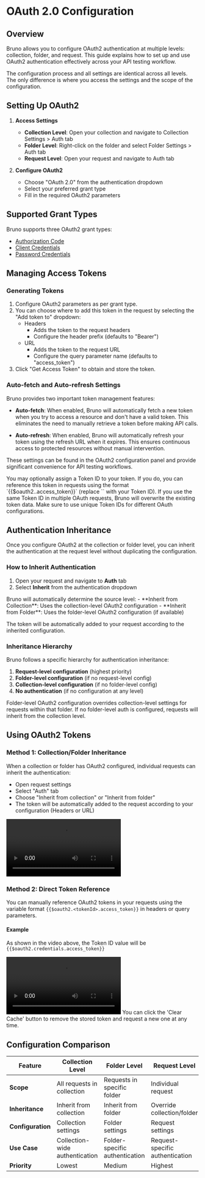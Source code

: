 
# OAuth 2.0 Configuration

## Overview

Bruno allows you to configure OAuth2 authentication at multiple levels: collection, folder, and request. This guide explains how to set up and use OAuth2 authentication effectively across your API testing workflow.

<Callout type="info">
The configuration process and all settings are identical across all levels. The only difference is where you access the settings and the scope of the configuration.
</Callout>

## Setting Up OAuth2

1. **Access Settings**
   - **Collection Level**: Open your collection and navigate to Collection Settings > Auth tab
   - **Folder Level**: Right-click on the folder and select Folder Settings > Auth tab
   - **Request Level**: Open your request and navigate to Auth tab

2. **Configure OAuth2**
   - Choose "OAuth 2.0" from the authentication dropdown
   - Select your preferred grant type
   - Fill in the required OAuth2 parameters

## Supported Grant Types

Bruno supports three OAuth2 grant types:

- [Authorization Code](/auth/oauth2-experimental/authorization-code)
- [Client Credentials](/auth/oauth2-experimental/client-credentials)
- [Password Credentials](/auth/oauth2-experimental/password-credentials)

## Managing Access Tokens

### Generating Tokens

1. Configure OAuth2 parameters as per grant type.
2. You can choose where to add this token in the request by selecting the "Add token to" dropdown:
   - Headers
     - Adds the token to the request headers
     - Configure the header prefix (defaults to "Bearer")
   - URL
     - Adds the token to the request URL
     - Configure the query parameter name (defaults to "access_token")
3. Click "Get Access Token" to obtain and store the token.

### Auto-fetch and Auto-refresh Settings

Bruno provides two important token management features:

- **Auto-fetch**: When enabled, Bruno will automatically fetch a new token when you try to access a resource and don't have a valid token. This eliminates the need to manually retrieve a token before making API calls.

- **Auto-refresh**: When enabled, Bruno will automatically refresh your token using the refresh URL when it expires. This ensures continuous access to protected resources without manual intervention.

These settings can be found in the OAuth2 configuration panel and provide significant convenience for API testing workflows.

<Callout type="info">
  You may optionally assign a Token ID to your token. If you do, you can reference this token in requests using the format `{{$oauth2.<tokenId>.access_token}}` (replace `<tokenId>` with your Token ID).
</Callout>

<Callout>
  If you use the same Token ID in multiple OAuth requests, Bruno will overwrite the existing token data. Make sure to use unique Token IDs for different OAuth configurations.
</Callout>

## Authentication Inheritance

Once you configure OAuth2 at the collection or folder level, you can inherit the authentication at the request level without duplicating the configuration.

### How to Inherit Authentication

1. Open your request and navigate to **Auth** tab
2. Select **Inherit** from the authentication dropdown
<Callout type="important">
Bruno will automatically determine the source level:
- **Inherit from Collection**: Uses the collection-level OAuth2 configuration
- **Inherit from Folder**: Uses the folder-level OAuth2 configuration (if available)
</Callout>

The token will be automatically added to your request according to the inherited configuration.

### Inheritance Hierarchy

Bruno follows a specific hierarchy for authentication inheritance:

1. **Request-level configuration** (highest priority)
2. **Folder-level configuration** (if no request-level config)
3. **Collection-level configuration** (if no folder-level config)
4. **No authentication** (if no configuration at any level)

<Callout type="info">
Folder-level OAuth2 configuration overrides collection-level settings for requests within that folder. If no folder-level auth is configured, requests will inherit from the collection level.
</Callout>

## Using OAuth2 Tokens

### Method 1: Collection/Folder Inheritance

When a collection or folder has OAuth2 configured, individual requests can inherit the authentication:

- Open request settings
- Select "Auth" tab
- Choose "Inherit from collection" or "Inherit from folder"
- The token will be automatically added to the request according to your configuration (Headers or URL)

<video controls className="mt-10">
  <source
    src="/screenrecordings/oauth2-experimental/collection-level-via-inherit.mov"
    type="video/mp4"
  />
  Your browser does not support the video tag.
</video>

### Method 2: Direct Token Reference

You can manually reference OAuth2 tokens in your requests using the variable format `{{$oauth2.<tokenId>.access_token}}` in headers or query parameters.

#### Example

As shown in the video above, the Token ID value will be `{{$oauth2.credentials.access_token}}`

<video controls className="mt-10">
  <source
    src="/screenrecordings/oauth2-experimental/collection-level-via-tokenid.mov"
    type="video/mp4"
  />
  Your browser does not support the video tag.
</video>

<Callout type="info">
You can click the 'Clear Cache' button to remove the stored token and request a new one at any time.
</Callout>

## Configuration Comparison

| Feature | Collection Level | Folder Level | Request Level |
|---------|------------------|--------------|---------------|
| **Scope** | All requests in collection | Requests in specific folder | Individual request |
| **Inheritance** | Inherit from collection | Inherit from folder | Override collection/folder |
| **Configuration** | Collection settings | Folder settings | Request settings |
| **Use Case** | Collection-wide authentication | Folder-specific authentication | Request-specific authentication |
| **Priority** | Lowest | Medium | Highest |


